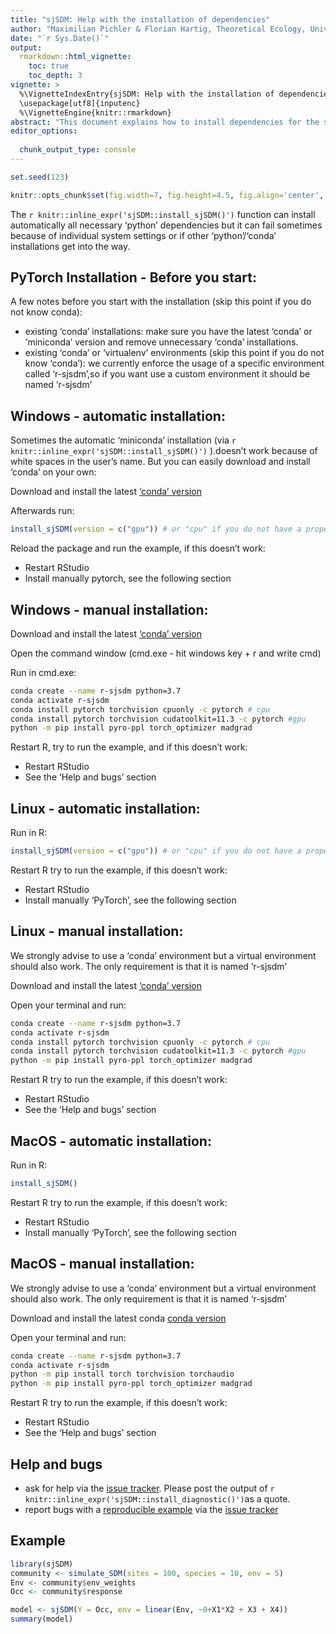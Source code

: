 ```yaml
---
title: "sjSDM: Help with the installation of dependencies"
author: "Maximilian Pichler & Florian Hartig, Theoretical Ecology, University of Regensburg"
date: "`r Sys.Date()`"
output: 
  rmarkdown::html_vignette:
    toc: true
    toc_depth: 3
vignette: >
  %\VignetteIndexEntry{sjSDM: Help with the installation of dependencies}
  \usepackage[utf8]{inputenc}
  %\VignetteEngine{knitr::rmarkdown}
abstract: "This document explains how to install dependencies for the sjSDM package. \n \n \n"
editor_options: 
  
  chunk_output_type: console
---
```


```r
set.seed(123)
```


```r
knitr::opts_chunk$set(fig.width=7, fig.height=4.5, fig.align='center', warning=FALSE, message=FALSE, cache = FALSE, eval = FALSE)
```

The `r knitr::inline_expr('sjSDM::install_sjSDM()')` function can install automatically all necessary 'python' dependencies but it can fail sometimes because of individual system settings or if other 'python'/'conda' installations get into the way. 

## PyTorch Installation - Before you start:

A few notes before you start with the installation (skip this point if you 
do not know conda):

* existing 'conda' installations: make sure you have the latest 'conda' or 'miniconda' version and remove unnecessary 'conda' installations.
* existing 'conda' or 'virtualenv' environments (skip this point if you do not know 'conda'): we currently enforce the usage of a specific environment called 'r-sjsdm',so if you want use a custom environment it should be named 'r-sjsdm'
 
 
## Windows - automatic installation:
 
Sometimes the automatic 'miniconda' installation (via 
`r knitr::inline_expr('sjSDM::install_sjSDM()')` ).doesn't work because of white spaces in the user's name. But you can easily download and install 'conda' on your own:

Download and install the latest ['conda' version](https://www.anaconda.com/products/distribution)

Afterwards run:
```r
install_sjSDM(version = c("gpu")) # or "cpu" if you do not have a proper gpu device
```

 
Reload the package and run the example, if this doesn't work:

* Restart RStudio
* Install manually pytorch, see the following section
 
  
## Windows - manual installation:
 
Download and install the latest ['conda' version](https://www.anaconda.com/products/distribution)

Open the command window (cmd.exe - hit windows key + r and write cmd)

Run in cmd.exe:

```bash
conda create --name r-sjsdm python=3.7
conda activate r-sjsdm
conda install pytorch torchvision cpuonly -c pytorch # cpu
conda install pytorch torchvision cudatoolkit=11.3 -c pytorch #gpu
python -m pip install pyro-ppl torch_optimizer madgrad
```
 
 
Restart R, try to run the example, and if this doesn't work:

* Restart RStudio
* See the 'Help and bugs' section
 
    
## Linux - automatic installation:
 
Run in R: 
```r
install_sjSDM(version = c("gpu")) # or "cpu" if you do not have a proper gpu device
```

Restart R try to run the example, if this doesn't work:

* Restart RStudio
* Install manually 'PyTorch', see the following section

  
  
## Linux - manual installation:
 
We strongly advise to use a 'conda' environment but a virtual environment should also work. The only requirement is that it is named 'r-sjsdm'

Download and install the latest ['conda' version](https://www.anaconda.com/products/distribution)

Open your terminal and run:
```bash
conda create --name r-sjsdm python=3.7
conda activate r-sjsdm
conda install pytorch torchvision cpuonly -c pytorch # cpu
conda install pytorch torchvision cudatoolkit=11.3 -c pytorch #gpu
python -m pip install pyro-ppl torch_optimizer madgrad
```
 
 
Restart R try to run the example, if this doesn't work:

* Restart RStudio
* See the 'Help and bugs' section
 
 
## MacOS - automatic installation:
 
Run in R: 
```r
install_sjSDM()
```

Restart R try to run the example, if this doesn't work:

* Restart RStudio
* Install manually 'PyTorch', see the following section

 
 
## MacOS - manual installation:
 
We strongly advise to use a 'conda' environment but a virtual environment should also work. The only requirement is that it is named 'r-sjsdm'

Download and install the latest conda [conda version](https://www.anaconda.com/products/distribution)

Open your terminal and run:
```bash
conda create --name r-sjsdm python=3.7
conda activate r-sjsdm
python -m pip install torch torchvision torchaudio 
python -m pip install pyro-ppl torch_optimizer madgrad
```
 
 
Restart R try to run the example, if this doesn't work:

* Restart RStudio
* See the 'Help and bugs' section

## Help and bugs

* ask for help via the [issue tracker](https://github.com/TheoreticalEcology/s-jSDM/issues). Please post the output of  `r knitr::inline_expr('sjSDM::install_diagnostic()')`as a quote. 
* report bugs with a [reproducible example](https://stackoverflow.com/questions/5963269/how-to-make-a-great-r-reproducible-emple)
 via the [issue tracker](https://github.com/TheoreticalEcology/s-jSDM/issues)



## Example
```r
library(sjSDM)
community <- simulate_SDM(sites = 100, species = 10, env = 5)
Env <- community$env_weights
Occ <- community$response

model <- sjSDM(Y = Occ, env = linear(Env, ~0+X1*X2 + X3 + X4))
summary(model)
```